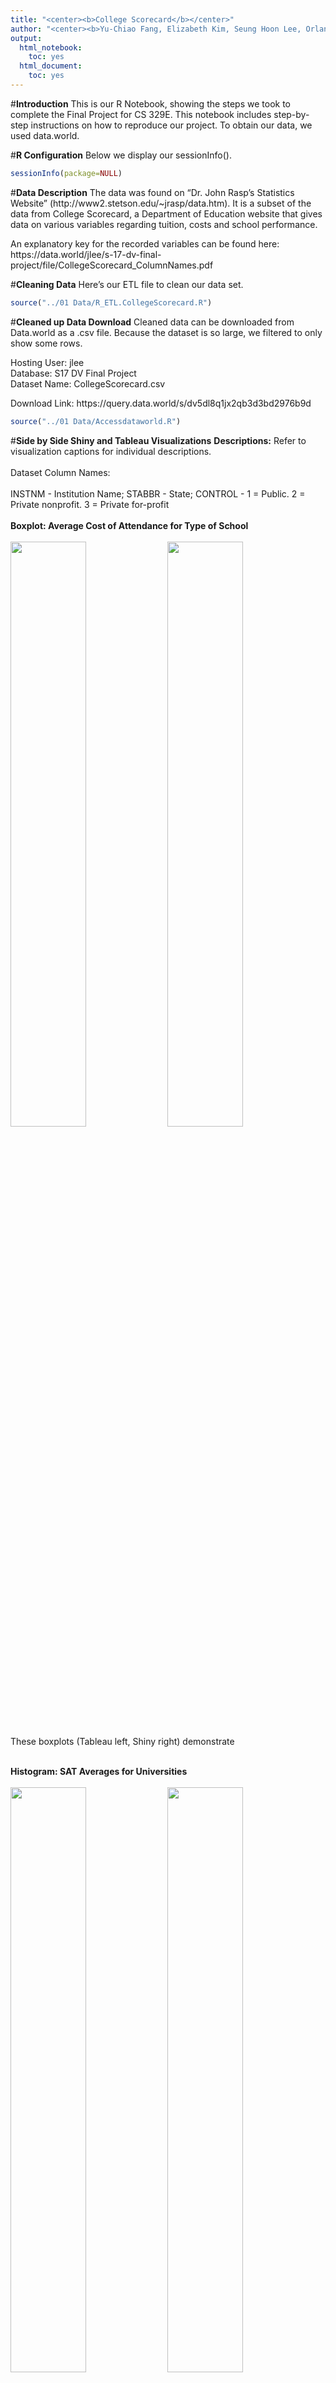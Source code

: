 ```yaml
---
title: "<center><b>College Scorecard</b></center>"
author: "<center><b>Yu-Chiao Fang, Elizabeth Kim, Seung Hoon Lee, Orlando Reategui</b></center>"
output:
  html_notebook:
    toc: yes
  html_document:
    toc: yes
---
```


#**Introduction**
This is our R Notebook, showing the steps we took to complete the Final Project for CS 329E. This notebook includes step-by-step instructions on how to reproduce our project. To obtain our data, we used data.world. 

#**R Configuration**
Below we display our sessionInfo().

```r
sessionInfo(package=NULL)
```

#**Data Description**
The data was found on "Dr. John Rasp's Statistics Website" (http://www2.stetson.edu/~jrasp/data.htm). It is a subset of the data from College Scorecard, a Department of Education website that gives data on various variables regarding tuition, costs and school performance. </br>

An explanatory key for the recorded variables can be found here: https://data.world/jlee/s-17-dv-final-project/file/CollegeScorecard_ColumnNames.pdf </br>

#**Cleaning Data**
Here's our ETL file to clean our data set.

```r
source("../01 Data/R_ETL.CollegeScorecard.R")
```

#**Cleaned up Data Download**
Cleaned data can be downloaded from Data.world as a .csv file. Because the dataset is so large, we filtered to only show some rows.

Hosting User: jlee</br>
Database: S17 DV Final Project</br>
Dataset Name: CollegeScorecard.csv

Download Link: https://query.data.world/s/dv5dl8q1jx2qb3d3bd2976b9d

```r
source("../01 Data/Accessdataworld.R")
```


#**Side by Side Shiny and Tableau Visualizations**
**Descriptions:** Refer to visualization captions for individual descriptions.</br></br>
Dataset Column Names:</br> </br> 
INSTNM - Institution Name; 
STABBR - State; 
CONTROL - 1 = Public. 2 = Private nonprofit. 3 = Private for-profit </br></br>
<b>Boxplot: Average Cost of Attendance for Type of School</b> </br></br>
![](../03 Visualizations/Average Cost of Attendance for Type of School Boxplot (Tableau).png){ width=49% }
![](../03 Visualizations/Boxplot.png){ width=49% }
These boxplots (Tableau left, Shiny right) demonstrate </br></br>

<b>Histogram: SAT Averages for Universities</b> </br></br>
![](../03 Visualizations/SAT_AVG Histogram (Tableau).png){ width=49% }
![](../03 Visualizations/Histogram.png){ width=49% }
These histograms (Tableau left, Shiny right) dfddf</br></br>

<b>Scatterplot: Instructional Expenditures vs. Net tuition</b> </br></br>
![](../03 Visualizations/Scatter Plot (Tableau).png){ width=49% }
![](../03 Visualizations/Scatterplot.png){ width=49% }
These scatterplots (Tableau left, Shiny right) explore the correlation between Instructional expenditures per full-time equivalent student and Net tuition revenue per full-time equivalent student.
</br></br>


<b>Crosstab 1: Instructional Expenditures / Cost of Attendance</b> </br></br>
![](../03 Visualizations/Crosstab + KPI w Set 1 (Tableau).png){ width=49% }
![](../03 Visualizations/kpi1.png){ width=49% }
These crosstabs (Tableau left, Shiny right) demonstrate the ratio of instructional expenses to the average cost of attendance. They are labeled by the average cost of attendance. The red tile indicates a high ratio. The green tile indicates a medium ratio, and the blue tile indicates a low ratio. From the crosstab, one can see that public schools usually have a higher ratio, while private non-profit schools usually have a medium ratio. Private schools mostly have a medium to low ratio with the exception of some high ratios in four states.
</br></br>

<b>Crosstab 2: Tuition Revenue / Total Cost</b> </br></br>
![](../03 Visualizations/Crosstab + KPI w Set 2 (Tableau).png){ width=49% }
![](../03 Visualizations/kpi2.png){ width=49% }
These crosstabs (Tableau left, Shiny right) demonstratae the ratio of the net tuition revenue per full-time student to the average cost of attendance. The red tile indicates a high ratio. The green tile indicates a medium ratio, and the blue tile indicates a low ratio. From the crosstab, one can see that public schools usually a medium ratio, while private non-profit schools usally have a medium to high ratio. Private schools mostly have a high ratio with the exception of some low and medium ratios some states.
</br></br>

<b>Map 1: Region Cost of Attendance (Instructional Expenditures / Cost of Attendance)</b> </br></br>
![](../03 Visualizations/Crosstab Map 1 (Tableau).png){ width=49% }
![](../03 Visualizations/Map1.png){ width=49% }
These maps (Tableau left, Shiny right) demonstrate the distribution of instructional expenditure / cost of attendance ratio across the United States, where darker colors indicate higher ratios.

</br></br>

<b>Map 2: Tuition Revenue to Total Cost</b> </br></br>
![](../03 Visualizations/Crosstab Map 2 (Tableau).png){ width=49% }
![](../03 Visualizations/Map2.png){ width=49% }
These maps (Tableau left, Shiny right) demonstrate the distribution of tuition revenue / total cost ratio across the United States, where darker colors indicate higher ratios. 
</br></br>


<b>Barchart: Instructional Expense per Type of Instutition</b> </br></br>
![](../03 Visualizations/Barchart (Tableau).png){ width=30% }
![](../03 Visualizations/Barchart ID Sets Map (Tableau).png){ width=30% }
![](../03 Visualizations/barchart.png){ width=30% }</br>
This barchart + table calculations (Tableau left, Shiny right) display the sum of instructional expenses across each control (public, private non-profit, and private for profit) for each state. The line shows the average of the sum of instructional expenses.
This ID Sets on a map for barcharts has two sets: High Net Price and Medium Net Price for public schools. Net price is the actual amount families pay on average. The dots represent schools in the High Net Price.
</br></br>

#**Shiny Visualization and Published Application**
**Description:** Full size static .pngs of the Shiny application, as well as a link to the live published version.<br>

Published Link:</br>
https://ehjkim.shinyapps.io/shinyfinal/</br>

Boxplot: Average Cost of Attendance for Type of School</br></br>
![](../03 Visualizations/Boxplot.png)<br><br><br>

Histogram: SAT Averages for Universities</br></br>
![](../03 Visualizations/Histogram.png)<br><br><br>

Scatterplot: Instructional Expenditures vs. Net tuition</br></br>
![](../03 Visualizations/Scatterplot.png)<br><br><br>

Crosstab 1: Instructional Expenditures/Cost of Attendance</br></br>
![](../03 Visualizations/kpi1.png)<br><br><br>

Crosstab 2: Tuition Revenue / Total Cost</br></br>
![](../03 Visualizations/kpi2.png)<br><br><br>

Map 1: Region Cost of Attendance (Instructional Expenditures / Cost of Attendance)</br></br>
![](../03 Visualizations/Map1.png)<br><br><br>

Map 2: Tuition Revenue to Total Cost</br></br>
![](../03 Visualizations/Map2.png)<br><br><br>

Barchart: Instructional Expense per Type of Instutition</br></br>
![](../03 Visualizations/barchart.png)<br><br><br>


#**Tableau / Tableau Action Generated Visualizations**
**Descriptions:** Full size static .pngs of the tableau visualizations. Refer to visualization captions for individual descriptions.

Boxplot: Average Cost of Attendance for Type of School</br></br>
![](../03 Visualizations/Average Cost of Attendance for Type of School Boxplot (Tableau).png)<br><br><br>

Histogram: SAT Averages for Universities</br></br>
![](../03 Visualizations/SAT_AVG Histogram (Tableau).png)<br><br><br>

Scatterplot: Instructional Expenditures vs. Net tuition</br></br>
![](../03 Visualizations/Scatter Plot (Tableau).png)<br><br><br>

Crosstab 1: Instructional Expenditures/Cost of Attendance</br></br>
![](../03 Visualizations/Crosstab + KPI w Set 1 (Tableau).png)<br><br><br>

Crosstab 2: Tuition Revenue / Total Cost</br></br>
![](../03 Visualizations/Crosstab + KPI w Set 2 (Tableau).png)<br><br><br>

Map 1: Region Cost of Attendance (Instructional Expenditures / Cost of Attendance)</br></br>
![](../03 Visualizations/Crosstab Map 1 (Tableau).png)<br><br><br>

Map 2: Tuition Revenue to Total Cost</br></br>
![](../03 Visualizations/Crosstab Map 2 (Tableau).png)<br><br><br>

Barchart: Instructional Expense per Type of Instutition</br></br>
![](../03 Visualizations/Barchart (Tableau).png){ width=49% }
![](../03 Visualizations/Barchart ID Sets Map (Tableau).png){ width=49% }<br><br><br>




</center>
